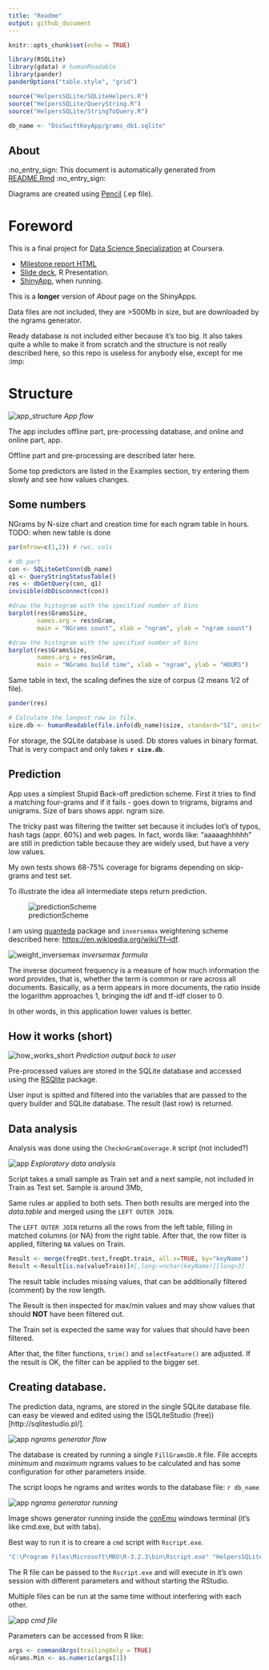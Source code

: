 ```yaml
---
title: "Readme"
output: github_document
---
```


```r
knitr::opts_chunk$set(echo = TRUE)
```

```r
library(RSQLite)
library(gdata) # humanReadable 
library(pander)
panderOptions("table.style", "grid")

source("HelpersSQLite/SQLiteHelpers.R")
source("HelpersSQLite/QueryString.R")
source("HelpersSQLite/StringToQuery.R")

db_name <- "DssSwiftKeyApp/grams_db1.sqlite"
```

## About ##

:no_entry_sign: This document is automatically generated from [README.Rmd](README.Rmd) :no_entry_sign:

Diagrams are created using [Pencil](http://pencil.evolus.vn/) (.ep file).

# Foreword #

This is a final project for [Data Science Specialization](https://www.coursera.org/specializations/jhu-data-science) at Coursera.

- [Milestone report HTML](http://htmlpreview.github.io/?https://github.com/Muhomorik/DSS_Capstone/blob/master/Milestone_Report.html)
- [Slide deck](https://github.com/Muhomorik/DSS_Capstone), R Presentation.
- [ShinyApp](https://muhomorik.shinyapps.io/DssSwiftKeyApp/), when running.

This is a **longer** version of *About* page on the ShinyApps.

Data files are not included, they are >500Mb in size, but are downloaded by the
ngrams generator.

Ready database is not included either because it's too big. It also takes quite a while
to make it from scratch and the structure is not really described here, so this repo
is useless for anybody else, except for me  :imp:

# Structure #

![app_structure](DssSwiftKeyApp/myimg/App.png)
*App flow*

The app includes offline part, pre-processing database, and online and online part, app.

Offline part and pre-processing are described later here.

Some top predictors are listed in the Examples section, try entering them slowly and
see how values changes.

## Some numbers ##

NGrams by N-size chart and creation time for each ngram table in hours.
TODO: when new table is done

```r

par(mfrow=c(1,2)) # rws, cols

# db part
con <- SQLiteGetConn(db_name)
q1 <- QueryStringStatusTable()
res <- dbGetQuery(con, q1)
invisible(dbDisconnect(con))

#draw the histogram with the specified number of bins
barplot(res$GramsSize,
        names.arg = res$nGram,
        main = "NGrams count", xlab = "ngram", ylab = "ngram count")

#draw the histogram with the specified number of bins
barplot(res$GramsSize,
        names.arg = res$nGram,
        main = "NGrams build time", xlab = "ngram", ylab = "HOURS")


```

Same table in text, the scaling defines the size of corpus (2 means 1/2 of file).

```r

pander(res)

```

```r

# Calculate the longest row in file.
size.db <- humanReadable(file.info(db_name)$size, standard="SI", unit="MB")

```

For storage, the SQLite database is used. Db stores values in binary format.
That is very compact and only takes **`r size.db`**.

## Prediction ##

App uses a simplest Stupid Back-off prediction scheme. First it tries to find a
matching four-grams and if it fails - goes down to trigrams, bigrams and unigrams. 
Size of bars shows appr. ngram size.

The tricky past was filtering the twitter set because it includes lot's of
typos, hash tags (appr. 60%) and web pages. In fact, words like: "aaaaaghhhhh" are still in prediction
table because they are widely used, but have a very low values.

My own tests shows 68-75% coverage for bigrams depending on skip-grams and test set.

To illustrate the idea all intermediate steps return prediction.

![predictionScheme](DssSwiftKeyApp/myimg/StupidBackof.png)

I am using [quanteda](https://github.com/kbenoit/quanteda) package and `inversemax`
 weightening scheme described here: [https://en.wikipedia.org/wiki/Tf–idf](https://en.wikipedia.org/wiki/Tf–idf).

![weight_inversemax](DssSwiftKeyApp/myimg/weight_inversemax.png)
*inversemax formula*

The inverse document frequency is a measure of how much information the word provides, that is, whether the term is common or rare across all documents. Basically, as a term appears in more documents, the ratio inside the logarithm approaches 1, bringing the idf and tf-idf closer to 0.

In other words, in this application lower values is better.

## How it works (short) ##

![how_works_short](DssSwiftKeyApp/myimg/Prediction.png)
*Prediction output back to user*

Pre-processed values are stored in the SQLite database and accessed using the 
[RSQlite](https://github.com/rstats-db/RSQLite) package.

User input is spitted and filtered into the variables that are passed to the query 
builder and SQLite database. The result (last row) is returned.

## Data analysis ##

Analysis was done using the `ChecknGramCoverage.R` script (not included?)

![app](DssSwiftKeyApp/myimg/Filter.png)
*Exploratory data analysis*

Script takes a small sample as Train set and a next sample, not included in Train 
as Test set. Sample is around 3Mb,

Same rules ar applied to both sets. Then both results are merged into the *data.table* 
and merged using the `LEFT OUTER JOIN`.

The `LEFT OUTER JOIN` returns all the rows from the left table, filling in matched columns (or NA) from the right table. After that, the row filter is applied, filtering `NA` values on Train.

```r
Result <- merge(freqDt.test,freqDt.train, all.x=TRUE, by="keyName")
Result <-Result[is.na(valueTrain)]#[,long:=nchar(keyName)][long>3]
```

The result table includes missing values, that can be additionally filtered (comment)
by the row length.

The Result is then inspected for max/min values and may show values that should **NOT** have been
filtered out. 

The Train set is expected the same way for values that should have been filtered.

After that, the filter functions, `trim()` and `selectFeature()` are adjusted.
If the result is OK, the filter can be applied to the bigger set.


## Creating database. ##

The prediction data, ngrams, are stored in the single SQLite database file. can easy be viewed and
edited using the (SQLiteStudio (free))[http://sqlitestudio.pl/].

![app](DssSwiftKeyApp/myimg/FillGramsDb.png)
*ngrams generator flow*

The database is created by running a single `FillGramsDb.R` file. 
File accepts *minimum* and *maximum* ngrams values to be calculated and has some 
configuration for other parameters inside.

The script loops he ngrams and writes words to the database file: `r db_name` 

![app](DssSwiftKeyApp/myimg/FillGrams_running.png)
*ngrams generator running*

Image shows generator running inside the [conEmu](https://conemu.github.io/) windows terminal
(it's like cmd.exe, but with tabs).

Best way to run it is to creare a `cmd` script with `Rscript.exe`.

```r
"C:\Program Files\Microsoft\MRO\R-3.2.3\bin\Rscript.exe" "HelpersSQLite\FillGramsDb.R" 1 4
```

The R file can be passed to the `Rscript.exe` and will execute in it's own session
with different parameters and without starting the RStudio.

Multiple files can be run at the same time without interfering with each other.

![app](DssSwiftKeyApp/myimg/FillGrams_cmd.png)
*cmd file*

Parameters can be accessed from R like:

```r
args <- commandArgs(trailingOnly = TRUE)
nGrams.Min <- as.numeric(args[1])
```








